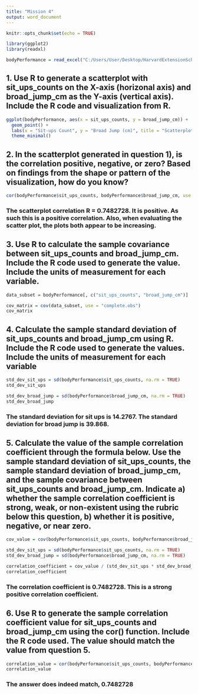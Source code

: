 ---
title: "Mission 4"
output: word_document
---

```{r setup, include=FALSE}
knitr::opts_chunk$set(echo = TRUE)
```
```{r}
library(ggplot2)
library(readxl)
```

```{r}
bodyPerformance = read_excel("C:/Users/User/Desktop/HarvardExtensionSchool/Stat E 100/Mission 4/bodyPerformance.xlsx")
```
## 1. Use R to generate a scatterplot with sit_ups_counts on the X-axis (horizonal axis) and broad_jump_cm as the Y-axis (vertical axis). Include the R code and visualization from R.

```{r}
ggplot(bodyPerformance, aes(x = sit_ups_counts, y = broad_jump_cm)) +
  geom_point() +
  labs(x = "Sit-ups Count", y = "Broad Jump (cm)", title = "Scatterplot of Sit-ups Count vs Broad Jump (cm)") +
  theme_minimal()
```

## 2.	In the scatterplot generated in question 1), is the correlation positive, negative, or zero? Based on findings from the shape or pattern of the visualization, how do you know?
```{r}
cor(bodyPerformance$sit_ups_counts, bodyPerformance$broad_jump_cm, use = "complete.obs")
```
### The scatterplot correlation R = 0.7482728. It is positive. As such this is a positive correlation. Also, when evaluating the scatter plot, the plots both appear to be increasing. 

## 3.	Use R to calculate the sample covariance between sit_ups_counts and broad_jump_cm. Include the R code used to generate the value. Include the units of measurement for each variable.

```{r}
data_subset = bodyPerformance[, c("sit_ups_counts", "broad_jump_cm")]

cov_matrix = cov(data_subset, use = "complete.obs")
cov_matrix
```
## 4.	Calculate the sample standard deviation of sit_ups_counts and broad_jump_cm using R. Include the R code used to generate the values. Include the units of measurement for each variable
```{R}
std_dev_sit_ups = sd(bodyPerformance$sit_ups_counts, na.rm = TRUE)
std_dev_sit_ups

std_dev_broad_jump = sd(bodyPerformance$broad_jump_cm, na.rm = TRUE)
std_dev_broad_jump
```
### The standard deviation for sit ups is 14.2767. The standard deviation for broad jump is 39.868. 

## 5.	Calculate the value of the sample correlation coefficient through the formula below. Use the sample standard deviation of sit_ups_counts, the sample standard deviation of broad_jump_cm, and the sample covariance between sit_ups_counts and broad_jump_cm. Indicate a) whether the sample correlation coefficient is strong, weak, or non-existent using the rubric below this question, b) whether it is positive, negative, or near zero.
```{r}
cov_value = cov(bodyPerformance$sit_ups_counts, bodyPerformance$broad_jump_cm, use = "complete.obs")

std_dev_sit_ups = sd(bodyPerformance$sit_ups_counts, na.rm = TRUE)
std_dev_broad_jump = sd(bodyPerformance$broad_jump_cm, na.rm = TRUE)

correlation_coefficient = cov_value / (std_dev_sit_ups * std_dev_broad_jump)
correlation_coefficient
```
### The correlation coefficient is 0.7482728. This is a strong positive correlation coefficient. 

## 6.	Use R to generate the sample correlation coefficient value for sit_ups_counts and broad_jump_cm using the cor() function. Include the R code used. The value should match the value from question 5.
```{r}
correlation_value = cor(bodyPerformance$sit_ups_counts, bodyPerformance$broad_jump_cm, use = "complete.obs")
correlation_value
```
### The answer does indeed match, 0.7482728

